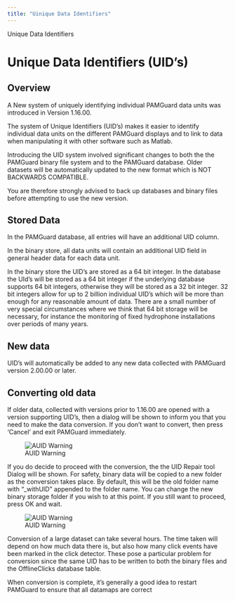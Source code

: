 ```yaml
---
title: "Uinique Data Identifiers"
---
```

 Unique Data Identifiers  

Unique Data Identifiers (UID's)
===============================

Overview
--------

A New system of uniquely identifying individual PAMGuard data units was introduced in Version 1.16.00.

The system of Unique Identifiers (UID's) makes it easier to identify individual data units on the different PAMGuard displays and to link to data when manipulating it with other software such as Matlab.

Introducing the UID system involved significant changes to both the the PAMGuard binary file system and to the PAMGuard database. Older datasets will be automatically updated to the new format which is NOT BACKWARDS COMPATIBLE.

You are therefore strongly advised to back up databases and binary files before attempting to use the new version.

Stored Data
-----------

In the PAMGuard database, all entries will have an additional UID column.

In the binary store, all data units will contain an additional UID field in general header data for each data unit.

In the binary store the UID's are stored as a 64 bit integer. In the database the UId's will be stored as a 64 bit integer if the underlying database supports 64 bit integers, otherwise they will be stored as a 32 bit integer. 32 bit integers allow for up to 2 billion individual UID's which will be more than enough for any reasonable amount of data. There are a small number of very special circumstances where we think that 64 bit storage will be necessary, for instance the monitoring of fixed hydrophone installations over periods of many years.

New data
--------

UID's will automatically be added to any new data collected with PAMGuard version 2.00.00 or later.

Converting old data
-------------------

If older data, collected with versions prior to 1.16.00 are opened with a version supporting UID's, then a dialog will be shown to inform you that you need to make the data conversion. If you don't want to convert, then press 'Cancel' and exit PAMGuard immediately.

  
![AUID Warning](images/RepairWarning.png)  
  

If you do decide to proceed with the conversion, the the UID Repair tool Dialog will be shown. For safety, binary data will be copied to a new folder as the conversion takes place. By default, this will be the old folder name with "\_withUID" appended to the folder name. You can change the new binary storage folder if you wish to at this point. If you still want to proceed, press OK and wait.

  
![AUID Warning](images/RepairTool.png)  
  

Conversion of a large dataset can take several hours. The time taken will depend on how much data there is, but also how many click events have been marked in the click detector. These pose a particular problem for conversion since the same UID has to be written to both the binary files and the OfflineClicks database table.

When conversion is complete, it's generally a good idea to restart PAMGuard to ensure that all datamaps are correct
